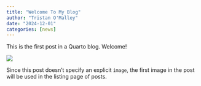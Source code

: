 ```yaml
---
title: "Welcome To My Blog"
author: "Tristan O'Malley"
date: "2024-12-01"
categories: [news]
---
```


This is the first post in a Quarto blog. Welcome!

![](thumbnail.jpg)

Since this post doesn't specify an explicit `image`, the first image in the post will be used in the listing page of posts.

